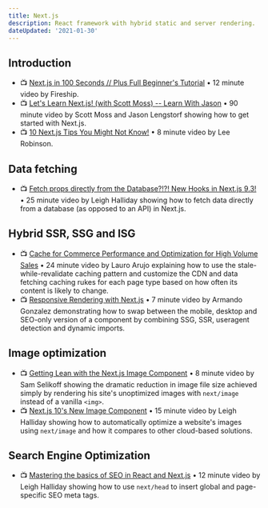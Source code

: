 ```yaml
---
title: Next.js
description: React framework with hybrid static and server rendering.
dateUpdated: '2021-01-30'
---
```


## Introduction

- 📺 [Next.js in 100 Seconds // Plus Full Beginner's Tutorial](https://m.youtube.com/watch?v=Sklc_fQBmcs) • 12 minute video by Fireship.
- 📺 [Let's Learn Next.js! (with Scott Moss) -- Learn With Jason](https://m.youtube.com/watch?v=indtq6FIkBY) • 90 minute video by Scott Moss and Jason Lengstorf showing how to get started with Next.js.
- 📺 [10 Next.js Tips You Might Not Know!](https://m.youtube.com/watch?v=R59e1Vl5lO8) • 8 minute video by Lee Robinson.

## Data fetching

- 📺 [Fetch props directly from the Database?!?! New Hooks in Next.js 9.3!](https://m.youtube.com/watch?v=QABkof8ygzI) • 25 minute video by Leigh Halliday showing how to fetch data directly from a database (as opposed to an API) in Next.js.

## Hybrid SSR, SSG and ISG

- 📺 [Cache for Commerce Performance and Optimization for High Volume Sales](https://m.youtube.com/watch?v=A_Q_t7kJMmg) • 24 minute video by Lauro Arujo explaining how to use the stale-while-revalidate caching pattern and customize the CDN and data fetching caching rukes for each page type based on how often its content is likely to change.
- 📺 [Responsive Rendering with Next.js](https://m.youtube.com/watch?v=K7g8X_VRDy8) • 7 minute video by Armando Gonzalez demonstrating how to swap between the mobile, desktop and SEO-only version of a component by combining SSG, SSR, useragent detection and dynamic imports.

## Image optimization

- 📺 [Getting Lean with the Next.js Image Component](https://m.youtube.com/watch?v=bNDCFBIiAe8) • 8 minute video by Sam Selikoff showing the dramatic reduction in image file size achieved simply by rendering his site's unoptimized images with `next/image` instead of a vanilla `<img>`.
- 📺 [Next.js 10's New Image Component](https://m.youtube.com/watch?v=ckH6RHjy-5U) • 15 minute video by Leigh Halliday showing how to automatically optimize a website's images using `next/image` and how it compares to other cloud-based solutions.

## Search Engine Optimization

- 📺 [Mastering the basics of SEO in React and Next.js](https://m.youtube.com/watch?v=GfsqFaiaK3A) • 12 minute video by Leigh Halliday showing how to use `next/head` to insert global and page-specific SEO meta tags.
